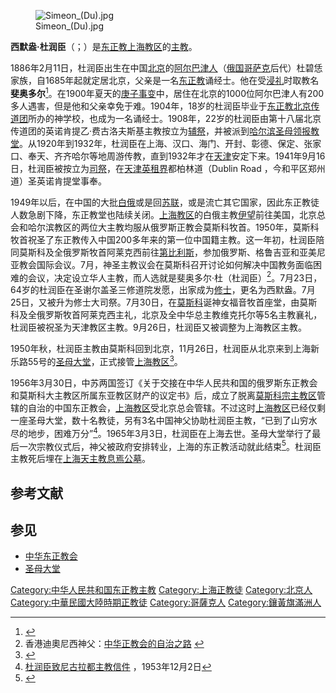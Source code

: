 [[File:Simeon_(Du).jpg|thumb]]

'''西默盎·杜润臣'''（{{lang-ru|Симеон Ду}}；{{bd|1886年|2月11日|1965年|3月3日}}）是[[东正教上海教区|东正教上海教区]]的[[主教|主教]]。 

1886年2月11日，杜润臣出生在中国[[北京|北京]]的[[阿尔巴津人|阿尔巴津人]]（[[俄罗斯帝国|俄国]][[哥萨克|哥萨克]]后代）杜碧恁家族，自1685年起就定居北京，父亲是一名[[东正教|东正教]]诵经士。他在受[[浸礼|浸礼]]时取教名'''斐奥多尔'''<ref>{{Cite web |url=http://www.orthodox.cn/localchurch/shanghai/simeondu_en.htm |title=上海主教西麦翁·杜润臣 |access-date=2009-07-15 |archive-date=2021-02-13 |archive-url=https://web.archive.org/web/20210213214914/http://orthodox.cn/localchurch/shanghai/simeondu_en.htm |dead-url=no }}</ref>。在1900年夏天的[[庚子事变|庚子事变]]中，居住在北京的1000位阿尔巴津人有200多人遇害，但是他和父亲幸免于难。1904年，18岁的杜润臣毕业于[[东正教北京传道团|东正教北京传道团]]所办的神学校，也成为一名诵经士。1908年，22岁的杜润臣由第十八届北京传道团的英诺肯提乙·费古洛夫斯基主教按立为[[辅祭|辅祭]]，并被派到[[圣母领报教堂_(哈尔滨)|哈尔滨圣母领报教堂]]。从1920年到1932年，杜润臣在上海、汉口、海门、开封、彰德、保定、张家口、奉天、齐齐哈尔等地周游传教，直到1932年才在[[天津|天津]]安定下来。1941年9月16日，杜润臣被按立为[[司祭|司祭]]，在[[天津英租界|天津英租界]]都柏林道（Dublin Road ，今和平区郑州道）圣英诺肯提堂事奉。

1949年以后，在中国的大批[[白俄|白俄]]或是回[[苏联|苏联]]，或是流亡其它国家，因此东正教徒人数急剧下降，东正教堂也陆续关闭。[[东正教上海教区|上海教区]]的白俄主教[[上海及旧金山的圣伊望|伊望]]前往美国，北京总会和哈尔滨教区的两位大主教均服从俄罗斯正教会莫斯科牧首。1950年，莫斯科牧首祝圣了东正教传入中国200多年来的第一位中国籍主教。这一年初，杜润臣陪同莫斯科及全俄罗斯牧首阿莱克西前往[[第比利斯|第比利斯]]，参加俄罗斯、格鲁吉亚和亚美尼亚教会国际会议。7月，神圣主教议会在莫斯科召开讨论如何解决中国教务面临困难的会议，决定设立华人主教，而人选就是斐奥多尔·杜（杜润臣）<ref>香港迪奧尼西神父：[http://www.orthodox.cn/localchurch/pozdnyaev/4_cn.htm 中华正教会的自治之路] {{Wayback|url=http://www.orthodox.cn/localchurch/pozdnyaev/4_cn.htm |date=20110716131441 }}</ref>。7月23日，64岁的杜润臣在圣谢尔盖圣三修道院发愿，出家成为[[修士|修士]]，更名为西默盎。7月25日，又被升为修士大司祭。7月30日，在[[莫斯科|莫斯科]]诞神女福音牧首座堂，由莫斯科及全俄罗斯牧首阿莱克西主礼，北京及全中华总主教维克托尔等5名主教襄礼，杜润臣被祝圣为天津教区主教。9月26日，杜润臣又被调整为上海教区主教。

1950年秋，杜润臣主教由莫斯科回到北京，11月26日，杜润臣从北京来到上海新乐路55号的[[圣母大堂_(上海)|圣母大堂]]，正式接管[[东正教上海教区|上海教区]]<ref>{{Cite web |url=http://www.shtong.gov.cn/newsite/node2/node4/node2249/xuhui/node38592/node38627/node38629/userobject1ai23803.html |title=徐汇区志 >> 第二十四篇宗教·民族 >> 第四章道教·东正教 >> 第二节 东正教 |access-date=2019-04-20 |archive-date=2016-04-26 |archive-url=https://web.archive.org/web/20160426003827/http://www.shtong.gov.cn/Newsite/node2/node4/node2249/xuhui/node38592/node38627/node38629/userobject1ai23803.html |dead-url=no }}</ref>。  

1956年3月30日，中苏两国签订《关于交接在中华人民共和国的俄罗斯东正教会和莫斯科大主教区所属东亚教区财产的议定书》后，成立了脱离[[莫斯科宗主教区|莫斯科宗主教区]]管辖的自治的中国东正教会，[[东正教上海教区|上海教区]]受北京总会管辖。不过这时[[东正教上海教区|上海教区]]已经仅剩一座圣母大堂，数十名教徒，另有3名中国神父协助杜润臣主教，“已到了山穷水尽的地步，困难万分”<ref>[http://www.orthodox.cn/localchurch/shanghai/19531202bpsimeon_cn.htm 杜润臣致尼古拉都主教信件] {{Wayback|url=http://www.orthodox.cn/localchurch/shanghai/19531202bpsimeon_cn.htm |date=20191230002631 }}，1953年12月2日</ref>。1965年3月3日，杜润臣在上海去世。圣母大堂举行了最后一次宗教仪式后，神父被政府安排转业，上海的东正教活动就此结束<ref>{{Cite web |url=http://www.shtong.gov.cn/newsite/node2/node2247/node79044/node79333/node79336/userobject1ai103744.html |title=上海通志 >> 第十四卷民族、宗教 >> 第七章其他教 >> 第二节 东正教 |access-date=2019-04-20 |archive-date=2019-12-28 |archive-url=https://web.archive.org/web/20191228004043/http://www.shtong.gov.cn/Newsite/node2/node2247/node79044/node79333/node79336/userobject1ai103744.html |dead-url=no }}</ref>。杜润臣主教死后埋在[[上海天主教|上海天主教]][[息焉公墓|息焉公墓]]。

== 参考文献 ==
{{Reflist|2}}

== 参见 ==
* [[中华东正教会|中华东正教会]]
* [[圣母大堂|圣母大堂]]

[[Category:中华人民共和国东正教主教|Category:中华人民共和国东正教主教]]
[[Category:上海正教徒|Category:上海正教徒]]
[[Category:北京人|Category:北京人]]
[[Category:中華民國大陸時期正教徒|Category:中華民國大陸時期正教徒]]
[[Category:哥薩克人|Category:哥薩克人]]
[[Category:鑲黃旗滿洲人|Category:鑲黃旗滿洲人]]